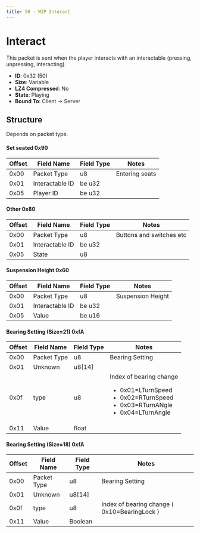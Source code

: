 ```yaml
---
title: 50 - WIP Interact
---
```


# Interact

This packet is sent when the player interacts with an interactable (pressing, unpressing, interacting).

- **ID**: 0x32 (50)
- **Size**: Variable
- **LZ4 Compressed**: No
- **State**: Playing
- **Bound To**: Client -> Server

## Structure

Depends on packet type.

#### Set seated 0x90
| Offset | Field Name       | Field Type | Notes |
|--------|------------------|------------|-------|
| 0x00   | Packet Type      | u8         | Entering seats |
| 0x01   | Interactable ID  | be u32     | |
| 0x05   | Player ID        | be u32     | |

#### Other 0x80
| Offset | Field Name       | Field Type | Notes |
|--------|------------------|------------|-------|
| 0x00   | Packet Type      | u8         | Buttons and switches etc |
| 0x01   | Interactable ID  | be u32     | |
| 0x05   | State            | u8         | |

#### Suspension Height 0x60
| Offset | Field Name       | Field Type | Notes |
|--------|------------------|------------|-------|
| 0x00   | Packet Type      | u8         | Suspension Height |
| 0x01   | Interactable ID  | be u32     | |
| 0x05   | Value            | be u16     | |

#### Bearing Setting (Size=21) 0xfA
| Offset | Field Name       | Field Type   | Notes |
|--------|------------------|--------------|-------|
| 0x00   | Packet Type      | u8           | Bearing Setting |
| 0x01   | Unknown          | u8[14]       | |
| 0x0f   | type             | u8 | Index of bearing change <br/><ul><li>0x01=LTurnSpeed</li><li>0x02=RTurnSpeed</li><li>0x03=RTurnANgle</li><li>0x04=LTurnAngle</li></ul>|
| 0x11   | Value            | float        | |

#### Bearing Setting (Size=18) 0xfA
| Offset | Field Name       | Field Type   | Notes |
|--------|------------------|--------------|-------|
| 0x00   | Packet Type      | u8           | Bearing Setting |
| 0x01   | Unknown          | u8[14]       | |
| 0x0f   | type             | u8 | Index of bearing change ( 0x10=BearingLock )|
| 0x11   | Value            | Boolean      | |

[//]: # (Size veries between pressing buttons and entering seats,
last byte for pressing is the state.)
